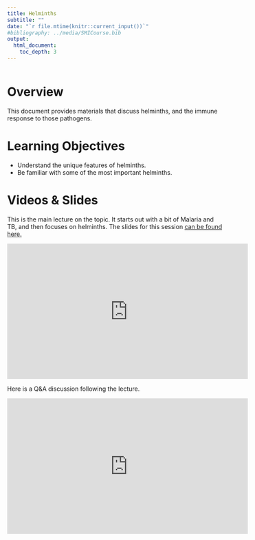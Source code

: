 ---
title: Helminths
subtitle: ""
date: "`r file.mtime(knitr::current_input())`"
#bibliography: ../media/SMICourse.bib
output: 
  html_document:
    toc_depth: 3
---

```{r, echo = FALSE}
 
```


# Overview
This document provides materials that discuss helminths, and the immune response to those pathogens.

# Learning Objectives
* Understand the unique features of helminths.
* Be familiar with some of the most important helminths.


# Videos & Slides

This is the main lecture on the topic. It starts out with a bit of Malaria and TB, and then focuses on helminths. The slides for this session [can be found here.](./slides/2021_Complex_Pathogens_and_Helminths.pdf)

<p>
<iframe width="560" height="315" src="https://www.youtube.com/embed/4R4EYJYmMBQ" frameborder="0" allow="accelerometer; autoplay; encrypted-media; gyroscope; picture-in-picture" allowfullscreen></iframe>
</p>

Here is a Q&A discussion following the lecture.

<p>
<iframe width="560" height="315" src="https://www.youtube.com/embed/FClLRD8CB9A" frameborder="0" allow="accelerometer; autoplay; encrypted-media; gyroscope; picture-in-picture" allowfullscreen></iframe>
</p>




